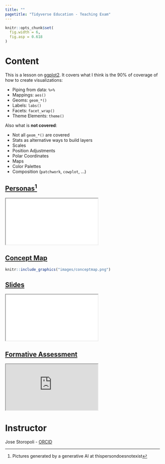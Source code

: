 ```yaml
---
title: ""
pagetitle: "Tidyverse Education - Teaching Exam"
---
```


<link rel="stylesheet" href="styles.css" type="text/css">
<link rel="stylesheet" href="https://cdn.rawgit.com/jpswalsh/academicons/master/css/academicons.min.css"/>

```r
knitr::opts_chunk$set(
  fig.width = 6,
  fig.asp = 0.618
)
```


# Content

This is a lesson on [ggplot2](https://ggplot2.tidyverse.org). It covers what I think is the 90% of coverage of how to create visualizations:

* Piping from data: `%>%`
* Mappings: `aes()`
* Geoms: `geom_*()`
* Labels: `labs()`
* Facets: `facet_wrap()`
* Theme Elements: `theme()`

Also what is **not covered**:

* Not all `geom_*()` are covered
* Stats as alternative ways to build layers
* Scales
* Position Adjustments
* Polar Coordinates
* Maps
* Color Palettes
* Composition (`patchwork`, `cowplot`, ...)

## [**Personas**[^1]](xaringan/Personas.html)

<div class="resp-container">
<iframe class="testiframe" src="xaringan/Personas.html">
  Please use a browser that supports iframe embedding. If you are seeing this message Google "browser iframe embedding not rendering".
</iframe>
</div>


## [**Concept Map**](something.html)

```r
knitr::include_graphics("images/conceptmap.png")
```

## [**Slides**](slides.html)

<div class="resp-container">
<iframe class="testiframe" src="xaringan/slides.html">
  Please use a browser that supports iframe embedding. If you are seeing this message Google "browser iframe embedding not rendering".
</iframe>
</div>


## [**Formative Assessment**](https://storopoli.shinyapps.io/assessment-example/)

<div class="resp-container">
<iframe class="testiframe" src="https://storopoli.shinyapps.io/assessment-example/">
  Please use a browser that supports iframe embedding. If you are seeing this message Google "browser iframe embedding not rendering".
</iframe>
</div>


# Instructor

Jose Storopoli - [ORCID](https://orcid.org/0000-0002-0559-5176)

[^1]: Pictures generated by a generative AI at [thispersondoesnotexist](https://thispersondoesnotexist.com)
